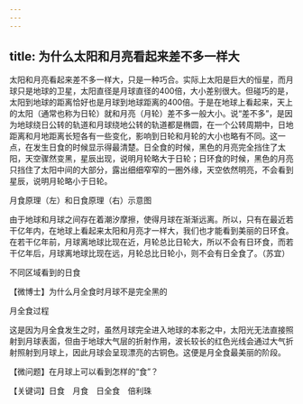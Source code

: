 ```yaml
---
---
---
```

title: 为什么太阳和月亮看起来差不多一样大
---




太阳和月亮看起来差不多一样大，只是一种巧合。实际上太阳是巨大的恒星，而月球只是地球的卫星，太阳直径是月球直径的400倍，大小差别很大。但碰巧的是，太阳到地球的距离恰好也是月球到地球距离的400倍。于是在地球上看起来，天上的太阳（通常也称为日轮）就和月亮（月轮）差不多一般大小。说“差不多”，是因为地球绕日公转的轨道和月球绕地公转的轨道都是椭圆，在一个公转周期中，日地距离和月地距离长短各有一些变化，影响到日轮和月轮的大小也略有不同。这一点，在发生日食的时候显示得最清楚。日全食的时候，黑色的月亮完全挡住了太阳，天空骤然变黑，星辰出现，说明月轮略大于日轮；日环食的时候，黑色的月亮只挡住了太阳中间的大部分，露出细细窄窄的一圈外缘，天空依然明亮，不会看到星辰，说明月轮略小于日轮。

月食原理（左）和日食原理（右）示意图



由于地球和月球之间存在着潮汐摩擦，使得月球在渐渐远离。所以，只有在最近若干亿年内，在地球上看起来太阳和月亮才一样大，我们也才能看到美丽的日环食。在若干亿年前，月球离地球比现在近，月轮总比日轮大，所以不会有日环食，而若干亿年后，月球离地球比现在远，月轮总比日轮小，则不会有日全食了。（苏宜）

不同区域看到的日食





【微博士】为什么月全食时月球不是完全黑的

月全食过程



这是因为月全食发生之时，虽然月球完全进入地球的本影之中，太阳光无法直接照射到月球表面，但由于地球大气层的折射作用，波长较长的红色光线会通过大气折射照射到月球上，因此月球会呈现漂亮的古铜色。这便是月全食最美丽的阶段。

【微问题】在月球上可以看到怎样的“食”？

【关键词】日食　月食　日全食　倍利珠